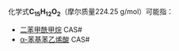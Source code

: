 {{DISPLAYTITLE:C<sub>15</sub>H<sub>12</sub>O<sub>2</sub>}}{{MolFormDisambigNav|C=15|H=12|O=2}}
化学式'''C<sub>15</sub>H<sub>12</sub>O<sub>2</sub>'''（摩尔质量224.25 g/mol）可能指：
* [[二苯甲酰甲烷|二苯甲酰甲烷]] CAS#{{CAS|120-46-7}}
* [[α-苯基苯乙烯酸|α-苯基苯乙烯酸]] CAS#{{CAS|91-48-5}}

{{MolFormDisambig}}